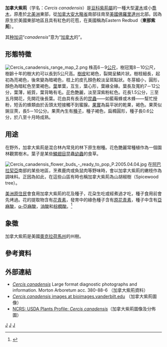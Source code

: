 {{Speciesbox
| image = Eastern Redbud.png
| image caption = 加拿大紫荊
| status = LR/lc
| status_system = IUCN2.3
| status_ref = <ref>{{IUCN2006|assessors=Hilton-Taylor|year=2000|id=33892|title=Cercis canadensis|downloaded=5 May 2006}}</ref>
| taxon = Cercis canadensis
| authority = [[卡爾·林奈|L.]], 1753
}}
'''加拿大紫荊'''（学名：''Cercis canadensis''）是[[豆科|豆科]][[紫荊屬|紫荊屬]]的一種大型[[灌木|灌木]]或小[[喬木|喬木]]，原產於[[北美洲|北美洲]]東部，從[[加拿大|加拿大]][[安大略省|安大略省]]南部往南至[[美國|美國]][[佛羅里達州|佛羅里達州]]北部。因為原生於美國東部地區且具有紅色的花苞，在美國稱為Eastern Redbud（'''東部紫荊'''）。

其[[种加词|种加词]]“''canadensis''”意为“[[加拿大|加拿大]]的”。

== 形態特徵 ==
[[File:Cercis_canadensis_range_map_2.png|thumb]]
株高6－9[[公尺|公尺]]，樹冠寬8－10公尺，樹齡十年的樹大約可以長到5公尺高。[[樹皮|樹皮]]紅褐色，裂開呈鱗片狀。樹枝細長，起初為亮褐色，後來變為暗褐色，枝上的皮孔顏色較淡呈斑點狀。冬芽細小，圓形，顏色為暗紅色至栗褐色。[[葉|葉]]單葉，互生，葉心形，葉緣全緣。葉長及寬約7－12公分，葉薄，紙質，葉背略有毛。[[花|花]]色艶麗，淡至深紫粉紅色。花長1.5公分，三至五月開花，先開花後長葉。花由具有長舌的[[昆蟲|昆蟲]]——如藍莓蜂或木蜂——幫忙授粉，短舌的蜂類由於舌頭太短接觸不到蜜腺。[[果實|果實]]為扁平狀的乾果，褐色。果莢似豌豆莢，長5－10公分。果莢內生有[[種子|種子]]，種子褐色，扁橢圓形，種子長0.6公分，於八至十月時成熟。

== 用途 ==
在野外，加拿大紫荊是混合林內常見的林下原生樹種。花色艷麗常種植作為一個園林觀賞樹木。葉子是某些[[鱗翅目|鱗翅目]]昆蟲[[毛毛蟲|幼蟲]]的食草。

[[File:Cercis_canadensis_flower_buds_-_ready_to_pop_P.2005.04.04.jpg|thumb]]
在[[阿巴拉契亞|阿巴拉契亞]]南部的某些地區，烹煮鹿肉或負鼠肉等野味時，會以加拿大紫荊的嫩枝作為調味料。正因為如此，在這些山區有時也稱加拿大紫荊為山胡椒樹（Spicewood tree）。

[[美洲原住民|美洲原住民]]會食用加拿大紫荊的花及種子，花朶生吃或經煮過才吃，種子食用前會先烤過。花的提取物含有[[花青素|花青素]]，發育中的綠色種子含有[[原花青素|原花青素]]，種子中含有[[亞麻酸|亞麻酸]]，[[α-亞麻酸|α-亞麻酸]]，[[油酸|油酸]]和[[棕櫚酸|棕櫚酸]]。<ref>{{Cite web |url=http://acs.confex.com/acs/swrm06/techprogram/P37508.HTM |title=Laura J. Hunter, et al. 2006. Analysis of nutritional components in edible parts of eastern redbud (''Cercis canadensis'' L.). 62nd Southwest Regional American Chemical Society Meeting, Houston, Texas. |accessdate=2011-01-15 |archive-date=2009-08-10 |archive-url=https://web.archive.org/web/20090810200621/http://acs.confex.com/acs/swrm06/techprogram/P37508.HTM |dead-url=no }}</ref>

== 象徵 ==
加拿大紫荊是美國[[奧克拉荷馬州|奧克拉荷馬州]]的州樹。

== 參考資料 ==
{{reflist}}

== 外部連結 ==
*[http://www.cirrusimage.com/tree_redbud.htm ''Cercis canadensis'']{{Wayback|url=http://www.cirrusimage.com/tree_redbud.htm |date=20101122230033 }} Large format diagnostic photographs and information. Morton Arboretum acc. 380-88-6 （加拿大紫荊資料）
*[https://web.archive.org/web/20110607012955/http://www.cas.vanderbilt.edu/bioimages/species/frame/ceca4.htm ''Cercis canadensis'' images at bioimages.vanderbilt.edu] （加拿大紫荊圖像）
*[http://plants.usda.gov/java/profile?symbol=CECA4 NCRS: USDA Plants Profile: ''Cercis canadensis'']{{Wayback|url=http://plants.usda.gov/java/profile?symbol=CECA4 |date=20101017060103 }}（加拿大紫荊圖像及分佈圖）

{{commons category|Cercis canadensis|加拿大紫荊}}
{{Taxonbar|from=Q2452407}}

[[Category:紫荊屬|J]]
[[Category:觀賞植物|J]]
[[Category:1753年描述的植物|J]]